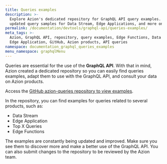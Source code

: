 ```yaml
---
title: Queries examples
description: >-
  Explore Azion's dedicated repository for GraphQL API query examples. Find
  updated query samples for Data Stream, Edge Applications, and more on GitHub.
permalink: /documentation/devtools/graphql-api/queries-examples/
meta_tags: >-
  Azion, GraphQL API, repository, query examples, Edge Functions, Data Stream,
  Edge Application, GitHub, Azion products, API queries
namespace: documentation_graphql_queries_examples
menu_namespace: graphqlMenu
---
```


Queries are essential for the use of the **GraphQL API**. With that in mind, Azion created a dedicated repository so you can easily find queries examples, adapt them to use with the GraphQL API, and consult your data on Azion products.

Access the [GitHub azion-queries repository to view examples](https://github.com/aziontech/azion-queries).

In the repository, you can find examples for queries related to several products, such as:

- Data Stream
- Edge Application
- Top X Queries
- Edge Functions

The examples are constantly being updated and improved. Make sure you see them to discover more and make a better use of the GraphQL API. You can also submit changes to the repository to be reviewed by the Azion team.




